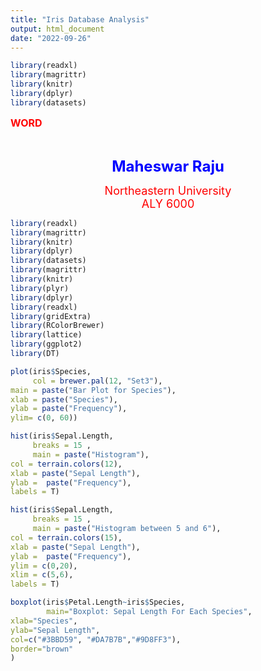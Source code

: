 ```yaml
---
title: "Iris Database Analysis"
output: html_document
date: "2022-09-26"
---
```


```r

library(readxl)
library(magrittr)
library(knitr)
library(dplyr)
library(datasets)


```


<FONT SIZE = 3, color="red"><B>WORD</B></FONT>



<P><BR>
<CENTER>
<FONT size=5, color="blue">
<B>Maheswar Raju</B>
</FONT>
<P>
<FONT size=4, color="red">
Northeastern University
<BR>
ALY 6000
</FONT>
</CENTER>

```r

library(readxl)
library(magrittr)
library(knitr)
library(dplyr)
library(datasets)
library(magrittr)
library(knitr)
library(plyr)    
library(dplyr) 
library(readxl)
library(gridExtra)
library(RColorBrewer)
library(lattice)
library(ggplot2)
library(DT)

plot(iris$Species, 
     col = brewer.pal(12, "Set3"),
main = paste("Bar Plot for Species"),
xlab = paste("Species"),
ylab = paste("Frequency"),
ylim= c(0, 60))
```


```r
hist(iris$Sepal.Length, 
     breaks = 15 ,
     main = paste("Histogram"),
col = terrain.colors(12),
xlab = paste("Sepal Length"),
ylab =  paste("Frequency"),
labels = T)
```

```r
hist(iris$Sepal.Length, 
     breaks = 15 ,
     main = paste("Histogram between 5 and 6"),
col = terrain.colors(15),
xlab = paste("Sepal Length"),
ylab =  paste("Frequency"),
ylim = c(0,20),
xlim = c(5,6),
labels = T)
```

```r
boxplot(iris$Petal.Length~iris$Species,
        main="Boxplot: Sepal Length For Each Species",
xlab="Species",
ylab="Sepal Length",
col=c("#3BBD59", "#DA7B7B","#9D8FF3"),
border="brown"
)

```

